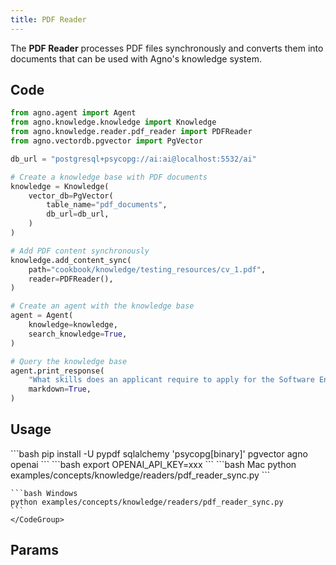 ```yaml
---
title: PDF Reader
---
```


The **PDF Reader** processes PDF files synchronously and converts them into documents that can be used with Agno's knowledge system.

## Code

```python examples/concepts/knowledge/readers/pdf_reader_sync.py
from agno.agent import Agent
from agno.knowledge.knowledge import Knowledge
from agno.knowledge.reader.pdf_reader import PDFReader
from agno.vectordb.pgvector import PgVector

db_url = "postgresql+psycopg://ai:ai@localhost:5532/ai"

# Create a knowledge base with PDF documents
knowledge = Knowledge(
    vector_db=PgVector(
        table_name="pdf_documents",
        db_url=db_url,
    )
)

# Add PDF content synchronously
knowledge.add_content_sync(
    path="cookbook/knowledge/testing_resources/cv_1.pdf",
    reader=PDFReader(),
)

# Create an agent with the knowledge base
agent = Agent(
    knowledge=knowledge,
    search_knowledge=True,
)

# Query the knowledge base
agent.print_response(
    "What skills does an applicant require to apply for the Software Engineer position?",
    markdown=True,
)
```

## Usage

<Steps>
  <Snippet file="create-venv-step.mdx" />

  <Step title="Install libraries">
    ```bash
    pip install -U pypdf sqlalchemy 'psycopg[binary]' pgvector agno openai
    ```
  </Step>

  <Step title="Set environment variables">
    ```bash
    export OPENAI_API_KEY=xxx
    ```
  </Step>

  <Snippet file="run-pgvector-step.mdx" />

  <Step title="Run Agent">
    <CodeGroup>
    ```bash Mac
    python examples/concepts/knowledge/readers/pdf_reader_sync.py
    ```

    ```bash Windows
    python examples/concepts/knowledge/readers/pdf_reader_sync.py
    ```
    </CodeGroup>
  </Step>
</Steps>

## Params

<Snippet file="pdf-reader-reference.mdx" />